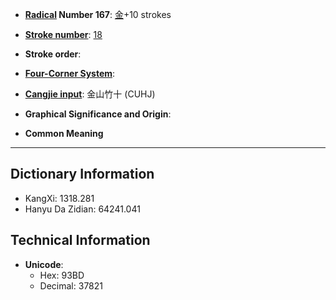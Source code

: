 * '''[[Wiktionary:Chinese radical index| Radical]] Number 167''': [[Wiktionary:Chinese radical index 金|金]]+10 strokes

* '''[[Wiktionary:Chinese total strokes index|Stroke number]]''': [[Wiktionary:Chinese total strokes index 18|18]]

* '''Stroke order''': 

* '''[[Wiktionary:Chinese four corner index|Four-Corner System]]''': 

* '''[[Wiktionary:Chinese Cangjie index|Cangjie input]]''': 金山竹十 (CUHJ)

* '''Graphical Significance and Origin''': 

* '''Common Meaning'''

----

== Dictionary Information ==

* KangXi: 1318.281
* Hanyu Da Zidian: 64241.041

== Technical Information ==

* '''Unicode''':
** Hex: 93BD
** Decimal: 37821